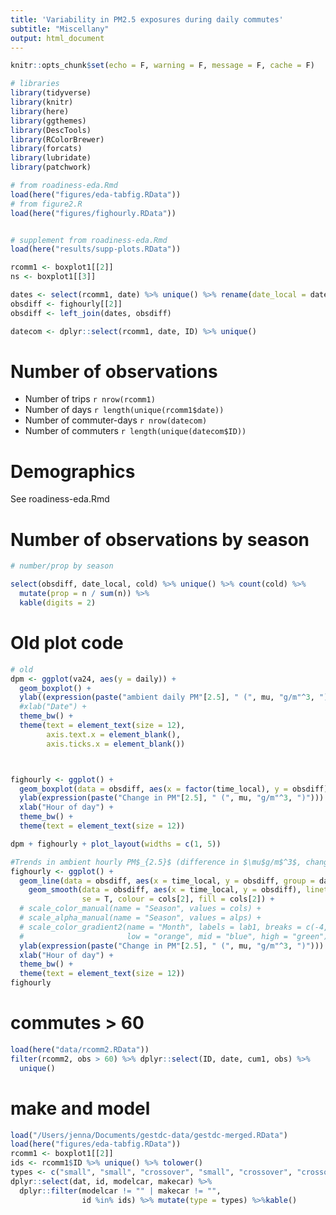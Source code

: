 ```yaml
---
title: 'Variability in PM2.5 exposures during daily commutes'
subtitle: "Miscellany"
output: html_document
---
```


```r
knitr::opts_chunk$set(echo = F, warning = F, message = F, cache = F)
```

```r
# libraries
library(tidyverse)
library(knitr)
library(here)
library(ggthemes)
library(DescTools)
library(RColorBrewer)
library(forcats)
library(lubridate)
library(patchwork)

# from roadiness-eda.Rmd
load(here("figures/eda-tabfig.RData"))
# from figure2.R
load(here("figures/fighourly.RData"))


# supplement from roadiness-eda.Rmd
load(here("results/supp-plots.RData"))
```


```r
rcomm1 <- boxplot1[[2]]
ns <- boxplot1[[3]]

dates <- select(rcomm1, date) %>% unique() %>% rename(date_local = date)
obsdiff <- fighourly[[2]]
obsdiff <- left_join(dates, obsdiff)

datecom <- dplyr::select(rcomm1, date, ID) %>% unique()
```

# Number of observations

- Number of trips `r nrow(rcomm1)`
- Number of days `r length(unique(rcomm1$date))`
- Number of commuter-days `r nrow(datecom)`
- Number of commuters `r length(unique(datecom$ID))`

# Demographics

See roadiness-eda.Rmd

# Number of observations by season

```r
# number/prop by season

select(obsdiff, date_local, cold) %>% unique() %>% count(cold) %>%
  mutate(prop = n / sum(n)) %>%
  kable(digits = 2)

```



# Old plot code

```r
# old
dpm <- ggplot(va24, aes(y = daily)) +
  geom_boxplot() +
  ylab((expression(paste("ambient daily PM"[2.5], " (", mu, "g/m"^3, ")")))) +
  #xlab("Date") +
  theme_bw() +
  theme(text = element_text(size = 12),
        axis.text.x = element_blank(),
        axis.ticks.x = element_blank())



fighourly <- ggplot() +
  geom_boxplot(data = obsdiff, aes(x = factor(time_local), y = obsdiff)) +
  ylab(expression(paste("Change in PM"[2.5], " (", mu, "g/m"^3, ")"))) +#, #"\nrelative to daily average"))) +
  xlab("Hour of day") +
  theme_bw() +
  theme(text = element_text(size = 12))

dpm + fighourly + plot_layout(widths = c(1, 5))
```


```r
#Trends in ambient hourly PM$_{2.5}$ (difference in $\mu$g/m$^3$, change relative to daily mean) by hour of the day and by season for each unique day of observation (N=38)**
fighourly <- ggplot() +
  geom_line(data = obsdiff, aes(x = time_local, y = obsdiff, group = date_local), linetype = 1, alpha = 0.3) +
    geom_smooth(data = obsdiff, aes(x = time_local, y = obsdiff), linetype = 2, 
                se = T, colour = cols[2], fill = cols[2]) +
  # scale_color_manual(name = "Season", values = cols) +
  # scale_alpha_manual(name = "Season", values = alps) +
  # scale_color_gradient2(name = "Month", labels = lab1, breaks = c(-4,0, 4 ),
  #                       low = "orange", mid = "blue", high = "green")+
  ylab(expression(paste("Change in PM"[2.5], " (", mu, "g/m"^3, ")"))) +#, #"\nrelative to daily average"))) +
  xlab("Hour of day") +
  theme_bw() +
  theme(text = element_text(size = 12))
fighourly
```


# commutes > 60


```r
load(here("data/rcomm2.RData"))
filter(rcomm2, obs > 60) %>% dplyr::select(ID, date, cum1, obs) %>%
  unique()

```


# make and model

```r
load("/Users/jenna/Documents/gestdc-data/gestdc-merged.RData")
load(here("figures/eda-tabfig.RData"))
rcomm1 <- boxplot1[[2]]
ids <- rcomm1$ID %>% unique() %>% tolower()
types <- c("small", "small", "crossover", "small", "crossover", "crossover")
dplyr::select(dat, id, modelcar, makecar) %>%
  dplyr::filter(modelcar != "" | makecar != "",
                id %in% ids) %>% mutate(type = types) %>%kable()


```
